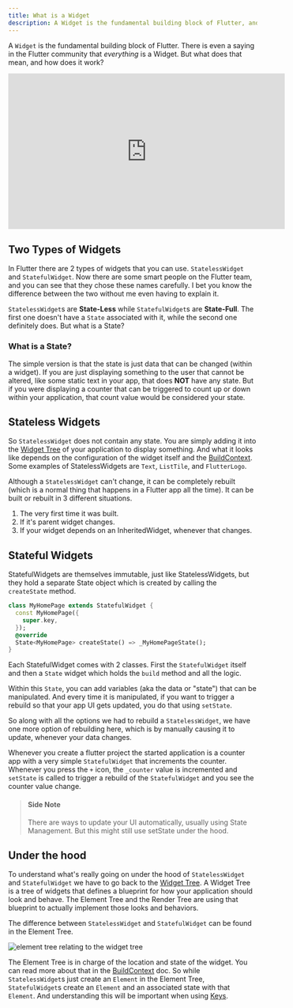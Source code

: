 ```yaml
---
title: What is a Widget
description: A Widget is the fundamental building block of Flutter, and this article breaks it down.
---
```


A `Widget` is the fundamental building block of Flutter. There is even a saying in the Flutter community that _everything_ is a Widget. But what does that mean, and how does it work?

<iframe width="560" height="315" src="https://www.youtube.com/embed/vlMNGEuN8js" title="YouTube video player" frameborder="0" allow="accelerometer; autoplay; clipboard-write; encrypted-media; gyroscope; picture-in-picture; web-share" allowfullscreen></iframe>

## Two Types of Widgets
In Flutter there are 2 types of widgets that you can use. `StatelessWidget` and `StatefulWidget`. Now there are some smart people on the Flutter team, and you can see that they chose these names carefully. I bet you know the difference between the two without me even having to explain it. 

`StatelessWidget`s are **State-Less** while `StatefulWidget`s are **State-Full**. The first one doesn't have a `State` associated with it, while the second one definitely does. But what is a State?

### What is a State?
The simple version is that the state is just data that can be changed (within a widget). If you are just displaying something to the user that cannot be altered, like some static text in your app, that does **NOT** have any state. But if you were displaying a counter that can be triggered to count up or down within your application, that count value would be considered your state.

## Stateless Widgets
So `StatelessWidget` does not contain any state. You are simply adding it into the <a href="/flutter/widget_tree">Widget Tree</a> of your application to display something. And what it looks like depends on the configuration of the widget itself and the <a href="/flutter/buildcontext">BuildContext</a>. Some examples of StatelessWidgets are `Text`, `ListTile`, and `FlutterLogo`.
 
Although a `StatelessWidget` can't change, it can be completely rebuilt (which is a normal thing that happens in a Flutter app all the time). It can be built or rebuilt in 3 different situations. 
1. The very first time it was built.
2. If it's parent widget changes.
3. If your widget depends on an InheritedWidget, whenever that changes.

## Stateful Widgets
StatefulWidgets are themselves immutable, just like StatelessWidgets, but they hold a separate State object which is created by calling the `createState` method. 

```dart
class MyHomePage extends StatefulWidget {
  const MyHomePage({
    super.key,
  });
  @override
  State<MyHomePage> createState() => _MyHomePageState();
}
```

Each StatefulWidget comes with 2 classes. First the `StatefulWidget` itself and then a `State` widget which holds the `build` method and all the logic. 

Within this `State`, you can add variables (aka the data or "state") that can be manipulated. And every time it is manipulated, if you want to trigger a rebuild so that your app UI gets updated, you do that using `setState`. 

So along with all the options we had to rebuild a `StatelessWidget`, we have one more option of rebuilding here, which is by manually causing it to update, whenever your data changes.

Whenever you create a flutter project the started application is a counter app with a very simple `StatefulWidget` that increments the counter. Whenever you press the `+` icon, the `_counter` value is incremented and `setState` is called to trigger a rebuild of the `StatefulWidget` and you see the counter value change.

> #### Side Note
> There are ways to update your UI automatically, usually using State Management. But this might still use setState under the hood.


## Under the hood
To understand what's really going on under the hood of `StatelessWidget` and `StatefulWidget` we have to go back to the <a href="/flutter/widget_tree">Widget Tree</a>. A Widget Tree is a tree of widgets that defines a blueprint for how your application should look and behave. The Element Tree and the Render Tree are using that blueprint to actually implement those looks and behaviors.

The difference between `StatelessWidget` and `StatefulWidget` can be found in the Element Tree. 

![element tree relating to the widget tree](/images/flutter_buildcontext_2.png)

The Element Tree is in charge of the location and state of the widget. You can read more about that in the <a href="/flutter/buildcontext#deep-dive">BuildContext</a> doc. So while `StatelessWidget`s just create an `Element` in the Element Tree, `StatefulWidget`s create an `Element` and an associated state with that `Element`. And understanding this will be important when using <a href="/flutter/keys">Keys</a>.
